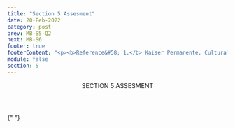 ```yaml
---
title: "Section 5 Assesment"
date: 20-Feb-2022
category: post
prev: MB-S5-Q2
next: MB-S6
footer: true
footerContent: "<p><b>Reference&#58; 1.</b> Kaiser Permanente. Culturally responsive care and giving back to the community. July 10, 2015. Accessed May 20, 2022. https://community.kp.org/stories/story/dedicated-to-culturally-responsive-care-and-giving-back-to-the-community</p>"
module: false
section: 5
---
```


<Header>
  SECTION 5<span className="text-red"> ASSESMENT</span>
</Header>

{" "}

<Quiz
  title="Which of the following does cultural responsiveness take into account?"
  options="People's perspectives
  People's cultural needs
  People's linguistic needs
  All of the above"
  answer="3"
  response="Cultural responsiveness means delivering high-quality care that takes into account people’s perspectives, cultural needs, and linguistic needs<sup>1</sup>."
/>
